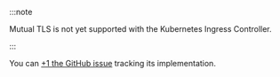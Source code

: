 :::note

Mutual TLS is not yet supported with the Kubernetes Ingress Controller.

:::

You can [+1 the GitHub
issue](https://github.com/ngrok/kubernetes-ingress-controller/issues/133)
tracking its implementation.
